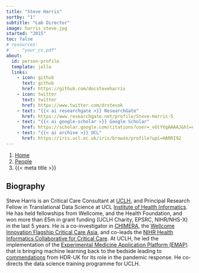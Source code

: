 ```yaml
---
title: "Steve Harris"
sortby: "1"
subtitle: "Lab Director"
image: harris_steve.jpg
started: "2015"
toc: false
# resources: 
#   - "your_cv.pdf"
about:
  id: person-profile
  template: jolla
  links:
    - icon: github
      text: github
      href: https://github.com/docsteveharris
    - icon: twitter
      text: twitter
      href: https://www.twitter.com/drstevok
    - text: "{{< ai researchgate >}} ResearchGate"
      href: https://www.researchgate.net/profile/Steve-Harris-5
    - text: "{{< ai google-scholar >}} Google Scholar"
      href: https://scholar.google.com/citations?user=_vGtYVgAAAAJ&hl=en
    - text: "{{< ai archive >}} UCL"
      href: https://iris.ucl.ac.uk/iris/browse/profile?upi=HARRI92
---
```


```{=html}
<nav aria-label="breadcrumb">
  <ol class="breadcrumb">
    <li class="breadcrumb-item"><a href="../../index.html">Home</a></li>
    <li class="breadcrumb-item"><a href="../../people.html">People</a></li>
    <!-- <li class="breadcrumb-item active">Academic Members</li> -->
    <li class="breadcrumb-item active" aria-current="page">{{< meta title >}}</li>
  </ol>
</nav>
```

:::{#person-profile}
:::

## Biography
Steve Harris is an Critical Care Consultant at [UCLH](https://www.uclh.nhs.uk/our-services/find-consultant/dr-steve-harris), and Principal Research Fellow in Translational Data Science at UCL [Institute of Health Informatics](https://www.ucl.ac.uk/health-informatics/). He has held fellowships from Wellcome, and the Health Foundation, and won more than £5m in grant funding (UCLH Charity, EPSRC, NIHR/NHS-X) in the last 5 years. He is a co-investigator in [CHIMERA](https://www.ucl.ac.uk/chimera/),  the [Wellcome Innovation Flagship Critical Care Asia](https://wellcome.org/what-we-do/our-work/innovations-flagships/funded-projects#innovation-in-low--and-middle-income-countries--d06a), and co-leads the [NIHR Health Informatics Collaborative for Critical Care](https://hic.nihr.ac.uk/critical+care). At UCLH, he led the implementation of the [Experimental Medicine Application Platform (EMAP)](https://www.uclhospitals.brc.nihr.ac.uk/clinical-research-informatics-unit/data-infrastructure) that is bringing machine learning back to the bedside leading to [commendations](https://www.hdruk.org/case-studies/emap-experimental-medicine-application-platform/) from HDR-UK for its role in the pandemic response.  He co-directs the data science training programme for UCLH.
